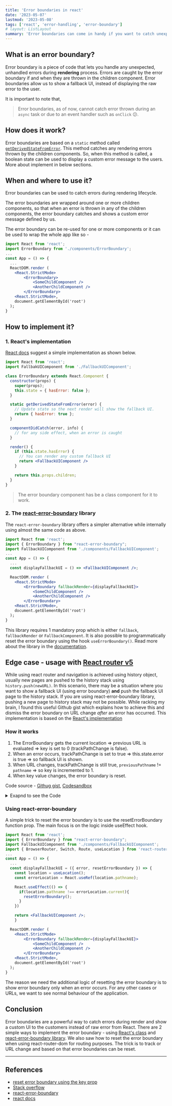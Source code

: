 ```yaml
---
title: 'Error boundaries in react'
date: '2023-05-07'
lastmod: '2023-05-08'
tags: ['react', 'error-handling', 'error-boundary']
# layout: ListLayout
summary: 'Error boundaries can come in handy if you want to catch unexpected errors during rendering lifecycle.'
---
```


<TOCInline toc={props.toc} exclude="Overview" />

## What is an error boundary?

Error boundary is a piece of code that lets you handle any unexpected, unhandled errors during **rendering** process. Errors are caught by the error boundary if and when they are thrown in the children component. Error boundaries allow us to show a fallback UI, instead of
displaying the raw error to the user.

It is important to note that,

> Error boundaries, as of now, cannot catch error thrown during an `async` task or due to an event handler such as `onClick` 😕.

## How does it work?

Error boundaries are based on a `static` method called [`getDerivedStateFromError`](https://react.dev/reference/react/Component#static-getderivedstatefromerror).
This method catches any rendering errors thrown by the children components. So, when this method is called, a boolean state can be used to display a custom error message to the users. More about implement in below sections.

## When and where to use it?

Error boundaries can be used to catch errors during rendering lifecycle.

The error boundaries are wrapped around one or more children components, so that when an error is thrown in any of the children components, the error boundary catches and shows a custom error message defined by us.

The error boundary can be re-used for one or more components or it can be used to wrap the whole app like so -

```jsx:App.jsx
import React from 'react';
import ErrorBoundary from './components/ErrorBoundary';
...
const App = () => {
  ...
  ReactDOM.render (
    <React.StrictMode>
        <ErrorBoundary>
            <SomeChildComponent />
            <AnotherChildComponent />
        </ErrorBoundary>
    <React.StrictMode>,
    document.getElementById('root')
  );
}
```

## How to implement it?

### 1. React's implementation

[React docs](https://react.dev/reference/react/Component#catching-rendering-errors-with-an-error-boundary) suggest a simple implementation as shown below.

```jsx:components/ErrorBoundary.jsx
import React from 'react';
import FallbakUIComponent from './FallbackUIComponent';

class ErrorBoundary extends React.Component {
  constructor(props) {
    super(props);
    this.state = { hasError: false };
  }

  static getDerivedStateFromError(error) {
    // Update state so the next render will show the fallback UI.
    return { hasError: true };
  }

  componentDidCatch(error, info) {
    // for any side effect, when an error is caught
  }

  render() {
    if (this.state.hasError) {
      // You can render any custom fallback UI
      return <FallbackUIComponent />
    }

    return this.props.children;
  }
}
```

> The error boundary component has be a class component for it to work.

### 2. The [react-error-boundary](https://github.com/bvaughn/react-error-boundary) library

The `react-error-boundary` library offers a simpler alternative while internally using almost the same code as above.

```jsx:App.jsx
import React from 'react';
import { ErrorBoundary } from "react-error-boundary";
import FallbackUIComponent from './components/FallbackUIComponent';
...
const App = () => {
  ...
  const displayFallbackUI = () => <FallbackUIComponent />;

  ReactDOM.render (
    <React.StrictMode>
        <ErrorBoundary fallbackRender={displayFallbackUI}>
            <SomeChildComponent />
            <AnotherChildComponent />
        </ErrorBoundary>
    <React.StrictMode>,
    document.getElementById('root')
  );
}
```

This library requires 1 mandatory prop which is either `fallback`, `fallbackRender` or `FallbackComponent`. It is also possible to programmatically reset the error boundary using the hook `useErrorBoundary()`. Read more about the library in the [documentation](https://github.com/bvaughn/react-error-boundary).

## Edge case - usage with [React router v5](https://v5.reactrouter.com/web/guides/quick-start)

While using react router and navigation is achieved using history object, usually new pages are pushed to the history stack using `history.push(newURL)`. In this scenario, there may be a situation where you want to show a fallback UI (using error boundary) **and** push the fallback UI page to the history stack. If you are using react-error-boundary library, pushing a new page to history stack may not be possible. While racking my brain, I found this useful Github gist which explains how to achieve this and dismiss the error boundary on URL change _after_ an error has occurred. This implementation is based on the [React's implementation](#1-reacts-implementation)

### How it works

1. The ErrorBoundary gets the current location => previous URL is evaluated => key is set to 0 (trackPathChange is false).
2. When an error occurs, trackPathChange is set to true => this.state.error is true => so fallback UI is shown.
3. When URL changes, trackPathChange is still true, `previousPathname` != `pathname` => so key is incremented to 1.
4. When key value changes, the error boundary is reset.

Code source - [Githug gist](https://gist.github.com/donaldpipowitch/1248ca4658506c7c8b481edfbd740ca7), [Codesandbox](https://codesandbox.io/s/react-error-boundary-example-whbpq?file=/src/index.tsx:0-3226)

<details>
  <summary>Exapnd to see the Code</summary>

```jsx:ErrorBoundary.jsx
class RealErrorBoundary extends React.Component<
  { children?: React.ReactNode; setTrackPathChange: (track: boolean) => void },
  { error: unknown }
> {
  state = { error: undefined };

  static getDerivedStateFromError(error: unknown) {
    return { error };
  }

  componentDidCatch(error: unknown, info: React.ErrorInfo) {
    this.props.setTrackPathChange(true);
  }

  render() {
    if (this.state.error) {
      return <p>An unknown error happened.</p>;
    } else {
      return this.props.children;
    }
  }
}

// this "fake" error boundary will reset the "real" error boundary
// whenever a pathname change happens _after_ an error
const ErrorBoundary: React.FC = ({ children }) => {
  const [key, setKey] = React.useState(0);
  const { pathname } = useLocation();
  const previousPathname = usePrevious(pathname);
  const [trackPathChange, setTrackPathChange] = React.useState(false);

  React.useEffect(() => {
    if (trackPathChange && previousPathname !== pathname) {
      setKey(key => key + 1);
      setTrackPathChange(false);
    }
  }, [trackPathChange, previousPathname, pathname]);

  return (
    <RealErrorBoundary key={key} setTrackPathChange={setTrackPathChange}>
      {children}
    </RealErrorBoundary>
  );
};
```

</details>

### Using react-error-boundary

A simple trick to reset the error boundary is to use the resetErrorBoundary function prop. The main focus is on the logic inside useEffect hook.

```jsx:App.jsx
import React from 'react';
import { ErrorBoundary } from "react-error-boundary";
import FallbackUIComponent from './components/FallbackUIComponent';
import { BrowserRouter, Switch, Route, useLocation } from 'react-router-dom';
...
const App = () => {
  ...
  const displayFallbackUI = ({ error, resetErrorBoundary }) => {
    const location = useLocation();
    const errorLocation = React.useRef(location.pathname);

    React.useEffect(() => {
      if(location.pathname !== errorLocation.current){
        resetErrorBoundary();
      }
    })

    return <FallbackUIComponent />;
    }

  ReactDOM.render (
    <React.StrictMode>
        <ErrorBoundary fallbackRender={displayFallbackUI}>
            <SomeChildComponent />
            <AnotherChildComponent />
        </ErrorBoundary>
    <React.StrictMode>,
    document.getElementById('root')
  );
}
```

The reason we need the additional logic of resetting the error boundary is to show error boundary only when an error occurs. For any other cases or URLs, we want to see normal behaviour of the application.

## Conclusion

Error boundaries are a powerful way to catch errors during render and show a custom UI to the customers instead of raw error from React. There are 2 simple ways to implement the error boundary - using [React's class](#1-reacts-implementation) and [react-error-boundary library](#2-the-react-error-boundary-library). We also saw how to reset the error boundary when using react-router-dom for routing purposes. The trick is to track or URL change and based on that error boundaries can be reset.

---

## References

- [reset error boundary using the key prop](https://codesandbox.io/s/zealous-darkness-pl2mif?file=/src/Layout.js)
- [Stack overflow](https://stackoverflow.com/a/71877172/8676892)
- [react-error-boundary](https://www.npmjs.com/package/react-error-boundary)
- [react docs](https://react.dev/reference/react/Component#catching-rendering-errors-with-an-error-boundary)
